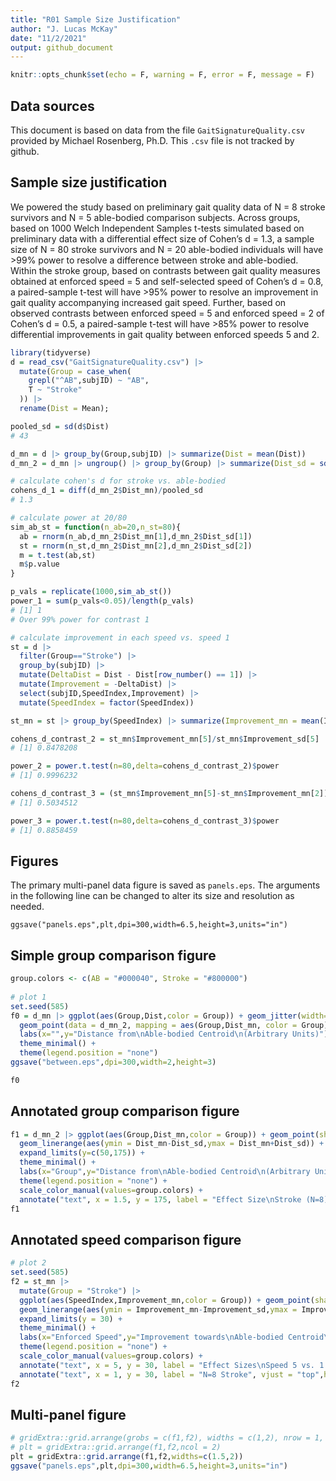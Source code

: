 ```yaml
---
title: "R01 Sample Size Justification"
author: "J. Lucas McKay"
date: "11/2/2021"
output: github_document
---
```


```r
knitr::opts_chunk$set(echo = F, warning = F, error = F, message = F)
```

## Data sources

This document is based on data from the file `GaitSignatureQuality.csv` provided by Michael Rosenberg, Ph.D.
This `.csv` file is not tracked by github.

## Sample size justification

We powered the study based on preliminary gait quality data of N = 8 stroke survivors and N = 5 able-bodied comparison subjects.
Across groups, based on 1000 Welch Independent Samples t-tests simulated based on preliminary data with a differential effect size of Cohen's d = 1.3,
a sample size of N = 80 stroke survivors and N = 20 able-bodied individuals will have >99% power to resolve a difference
between stroke and able-bodied.
Within the stroke group, based on contrasts between gait quality measures obtained at enforced speed = 5 and self-selected speed of Cohen's d = 0.8, a paired-sample t-test will have >95% power to resolve an improvement in gait quality accompanying increased gait speed.
Further, based on observed contrasts between enforced speed = 5 and enforced speed = 2 of Cohen's d = 0.5, a paired-sample t-test will have >85% power to resolve differential improvements in gait quality between enforced speeds 5 and 2.


```r
library(tidyverse)
d = read_csv("GaitSignatureQuality.csv") |> 
  mutate(Group = case_when(
    grepl("^AB",subjID) ~ "AB",
    T ~ "Stroke"
  )) |> 
  rename(Dist = Mean);

pooled_sd = sd(d$Dist)
# 43

d_mn = d |> group_by(Group,subjID) |> summarize(Dist = mean(Dist))
d_mn_2 = d_mn |> ungroup() |> group_by(Group) |> summarize(Dist_sd = sd(Dist), Dist_mn = mean(Dist))

# calculate cohen's d for stroke vs. able-bodied
cohens_d_1 = diff(d_mn_2$Dist_mn)/pooled_sd
# 1.3

# calculate power at 20/80
sim_ab_st = function(n_ab=20,n_st=80){
  ab = rnorm(n_ab,d_mn_2$Dist_mn[1],d_mn_2$Dist_sd[1])
  st = rnorm(n_st,d_mn_2$Dist_mn[2],d_mn_2$Dist_sd[2])
  m = t.test(ab,st)
  m$p.value
}

p_vals = replicate(1000,sim_ab_st())
power_1 = sum(p_vals<0.05)/length(p_vals)
# [1] 1
# Over 99% power for contrast 1

```
```r
# calculate improvement in each speed vs. speed 1
st = d |>
  filter(Group=="Stroke") |>
  group_by(subjID) |>
  mutate(DeltaDist = Dist - Dist[row_number() == 1]) |>
  mutate(Improvement = -DeltaDist) |> 
  select(subjID,SpeedIndex,Improvement) |> 
  mutate(SpeedIndex = factor(SpeedIndex))

st_mn = st |> group_by(SpeedIndex) |> summarize(Improvement_mn = mean(Improvement), Improvement_sd = sd(Improvement))

cohens_d_contrast_2 = st_mn$Improvement_mn[5]/st_mn$Improvement_sd[5]
# [1] 0.8478208

power_2 = power.t.test(n=80,delta=cohens_d_contrast_2)$power
# [1] 0.9996232

cohens_d_contrast_3 = (st_mn$Improvement_mn[5]-st_mn$Improvement_mn[2])/mean(st_mn$Improvement_sd[c(2,5)])
# [1] 0.5034512

power_3 = power.t.test(n=80,delta=cohens_d_contrast_3)$power
# [1] 0.8858459

```

## Figures

The primary multi-panel data figure is saved as `panels.eps`.
The arguments in the following line can be changed to alter its size and resolution as needed.

```
ggsave("panels.eps",plt,dpi=300,width=6.5,height=3,units="in")
```


## Simple group comparison figure
```r
group.colors <- c(AB = "#000040", Stroke = "#800000")
                  
# plot 1
set.seed(585)
f0 = d_mn |> ggplot(aes(Group,Dist,color = Group)) + geom_jitter(width=0.05) +
  geom_point(data = d_mn_2, mapping = aes(Group,Dist_mn, color = Group), shape =5, size = 6) +
  labs(x="",y="Distance from\nAble-bodied Centroid\n(Arbitrary Units)") +
  theme_minimal() +
  theme(legend.position = "none")
ggsave("between.eps",dpi=300,width=2,height=3)

f0
```

## Annotated group comparison figure
```r
f1 = d_mn_2 |> ggplot(aes(Group,Dist_mn,color = Group)) + geom_point(shape = 18, size = 6) +
  geom_linerange(aes(ymin = Dist_mn-Dist_sd,ymax = Dist_mn+Dist_sd)) +
  expand_limits(y=c(50,175)) +
  theme_minimal() +
  labs(x="Group",y="Distance from\nAble-bodied Centroid\n(Arbitrary Units)") +
  theme(legend.position = "none") +
  scale_color_manual(values=group.colors) +
  annotate("text", x = 1.5, y = 175, label = "Effect Size\nStroke (N=8)\nvs. AB (N=5)\nCohen's d = 1.3", vjust = "top")
f1
```

## Annotated speed comparison figure
```r
# plot 2
set.seed(585)
f2 = st_mn |> 
  mutate(Group = "Stroke") |> 
  ggplot(aes(SpeedIndex,Improvement_mn,color = Group)) + geom_point(shape = 18, size = 6) +
  geom_linerange(aes(ymin = Improvement_mn-Improvement_sd,ymax = Improvement_mn+Improvement_sd)) +
  expand_limits(y = 30) +
  theme_minimal() +
  labs(x="Enforced Speed",y="Improvement towards\nAble-bodied Centroid\n(Arbitrary Units)") +
  theme(legend.position = "none") +
  scale_color_manual(values=group.colors) +
  annotate("text", x = 5, y = 30, label = "Effect Sizes\nSpeed 5 vs. 1: d = 0.8\nSpeed 5 vs. 2: d = 0.5", vjust = "top") +
  annotate("text", x = 1, y = 30, label = "N=8 Stroke", vjust = "top",hjust="left")
f2
```

## Multi-panel figure
```r
# gridExtra::grid.arrange(grobs = c(f1,f2), widths = c(1,2), nrow = 1, ncol = 2)
# plt = gridExtra::grid.arrange(f1,f2,ncol = 2)
plt = gridExtra::grid.arrange(f1,f2,widths=c(1.5,2))
ggsave("panels.eps",plt,dpi=300,width=6.5,height=3,units="in")

```


